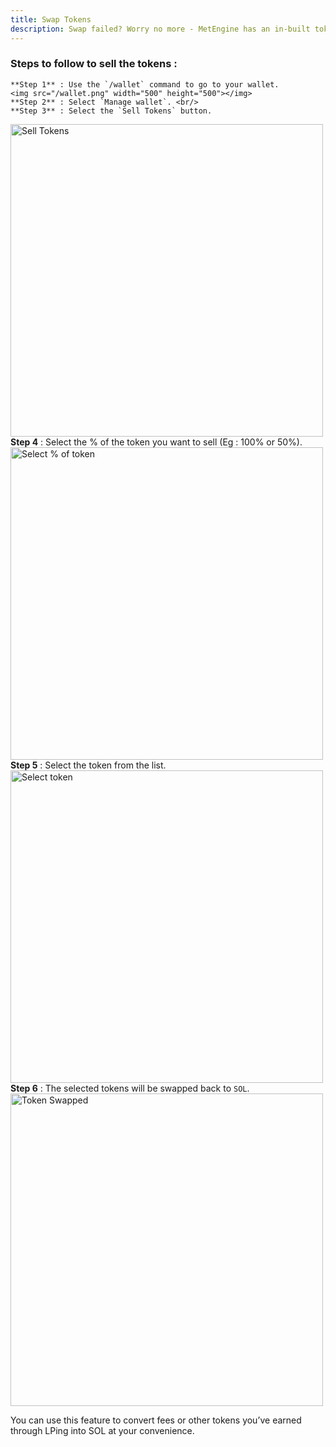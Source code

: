 ```yaml
---
title: Swap Tokens
description: Swap failed? Worry no more - MetEngine has an in-built token swapper to convert tokens to SOL.
---
```

### Steps to follow to sell the tokens :
    **Step 1** : Use the `/wallet` command to go to your wallet.
    <img src="/wallet.png" width="500" height="500"></img>
    **Step 2** : Select `Manage wallet`. <br/>
    **Step 3** : Select the `Sell Tokens` button.
<img src="/sell-token.png" alt="Sell Tokens" width="500" height="500"></img>
    **Step 4** : Select the % of the token you want to sell (Eg : 100% or 50%).<br/>
    <img src="/select-percentage.png" alt="Select % of token" width="500" height="500"></img>
    **Step 5** : Select the token from the list. <br/>
    <img src="/select-token.png" alt="Select token" width="500" height="500"></img>
    **Step 6** : The selected tokens will be swapped back to `SOL`.
<img src="/sell-success.png" alt="Token Swapped" width="500" height="500"></img>

You can use this feature to convert fees or other tokens you’ve earned through LPing into SOL at your convenience.

 